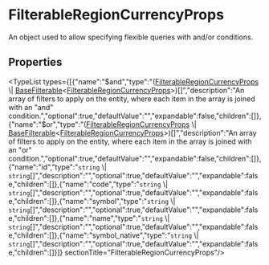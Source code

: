 
# FilterableRegionCurrencyProps

An object used to allow specifying flexible queries with and/or conditions.

## Properties

<TypeList types={[{"name":"$and","type":"([FilterableRegionCurrencyProps](types.FilterableRegionCurrencyProps.mdx) \\| [BaseFilterable](../DAL/interfaces/types.DAL.BaseFilterable.mdx)&#60;[FilterableRegionCurrencyProps](types.FilterableRegionCurrencyProps.mdx)&#62;)[]","description":"An array of filters to apply on the entity, where each item in the array is joined with an \"and\" condition.","optional":true,"defaultValue":"","expandable":false,"children":[]},{"name":"$or","type":"([FilterableRegionCurrencyProps](types.FilterableRegionCurrencyProps.mdx) \\| [BaseFilterable](../DAL/interfaces/types.DAL.BaseFilterable.mdx)&#60;[FilterableRegionCurrencyProps](types.FilterableRegionCurrencyProps.mdx)&#62;)[]","description":"An array of filters to apply on the entity, where each item in the array is joined with an \"or\" condition.","optional":true,"defaultValue":"","expandable":false,"children":[]},{"name":"id","type":"`string` \\| `string`[]","description":"","optional":true,"defaultValue":"","expandable":false,"children":[]},{"name":"code","type":"`string` \\| `string`[]","description":"","optional":true,"defaultValue":"","expandable":false,"children":[]},{"name":"symbol","type":"`string` \\| `string`[]","description":"","optional":true,"defaultValue":"","expandable":false,"children":[]},{"name":"name","type":"`string` \\| `string`[]","description":"","optional":true,"defaultValue":"","expandable":false,"children":[]},{"name":"symbol_native","type":"`string` \\| `string`[]","description":"","optional":true,"defaultValue":"","expandable":false,"children":[]}]}  sectionTitle="FilterableRegionCurrencyProps"/>
